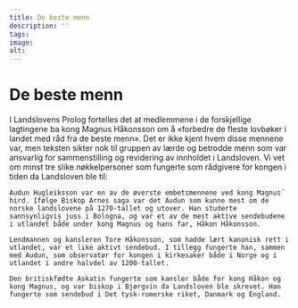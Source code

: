 ```yaml
---
title: De beste menn
description: ''
tags:
image: 
alt: 
---
```




# De beste menn

<Container stil="initial side">
    I Landslovens Prolog fortelles det at medlemmene i de forskjellige lagtingene ba kong Magnus Håkonsson om å «forbedre de fleste lovbøker i landet med råd fra de beste menn». Det er ikke kjent hvem disse mennene var, men teksten sikter nok til gruppen av lærde og betrodde menn som var ansvarlig for sammenstilling og revidering av innholdet i Landsloven. Vi vet om minst tre slike nøkkelpersoner som fungerte som rådgivere for kongen i tiden da Landsloven ble til:

    Audun Hugleiksson var en av de øverste embetsmennene ved kong Magnus´ hird. Ifølge Biskop Arnes saga var det Audun som kunne mest om de norske landslovene på 1270-tallet og utover. Han studerte sannsynligvis juss i Bologna, og var et av de mest aktive sendebudene i utlandet både under kong Magnus og hans far, Håkon Håkonsson.

    Lendmannen og kansleren Tore Håkonsson, som hadde lært kanonisk rett i utlandet, var et like aktivt sendebud. I tillegg fungerte han, sammen med Audun, som observatør for kongen i kirkesaker både i Norge og i utlandet i andre halvdel av 1200-tallet.

    Den britiskfødte Askatin fungerte som kansler både for kong Håkon og kong Magnus, og var biskop i Bjørgvin da Landsloven ble skrevet. Han fungerte som sendebud i Det tysk-romerske riket, Danmark og England.
</Container>
